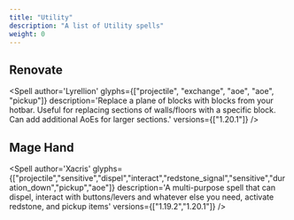 ```yaml
---
title: "Utility"
description: "A list of Utility spells"
weight: 0
---
```



## Renovate
<Spell
    author='Lyrellion'
    glyphs={["projectile", "exchange", "aoe", "aoe", "pickup"]}
    description='Replace a plane of blocks with blocks from your hotbar. Useful for replacing sections of walls/floors with a specific block. Can add additional AoEs for larger sections.'
    versions={["1.20.1"]}
/>

## Mage Hand
<Spell
    author='Xacris'
    glyphs={["projectile","sensitive","dispel","interact","redstone_signal","sensitive","duration_down","pickup","aoe"]}
    description='A multi-purpose spell that can dispel, interact with buttons/levers and whatever else you need, activate redstone, and pickup items'
    versions={["1.19.2","1.20.1"]}
/>
